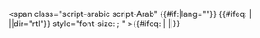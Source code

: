 <templatestyles src="Script/styles_arabic.css" /><span class="script-arabic script-Arab" {{#if:{{{lang|}}}|lang="{{{lang}}}"}} {{#ifeq: {{{no_rtl_mark|+}}} | {{{no_rtl_mark|-}}}||dir="rtl"}} style="font-size: {{{size|125%}}}; {{{style|}}}" {{{attributes|}}}>{{{1}}}</span>{{#ifeq: {{{no_rtl_mark|+}}} | {{{no_rtl_mark|-}}}||&lrm;}}<noinclude>{{documentation}}</noinclude>